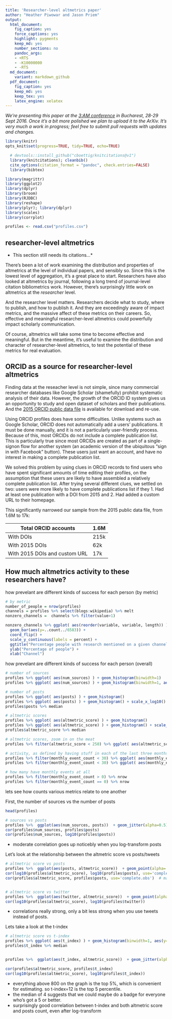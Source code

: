 ```yaml
---
title: 'Researcher-level altmetrics paper'
author: "Heather Piwowar and Jason Priem"
output:
  html_document:
    fig_caption: yes
    force_captions: yes
    highlight: pygments
    keep_md: yes
    number_sections: no
    pandoc_args:
    - +RTS
    - -K10000000
    - -RTS
  md_document:
    variant: markdown_github
  pdf_document:
    fig_caption: yes
    keep_md: yes
    keep_tex: yes
    latex_engine: xelatex
---
```


*We're presenting this paper at the [3:AM conference](http://altmetricsconference.com/schedule/) in Bucharest, 28-29 Sept 2016. Once it's a bit more polished we plan to upload it to the ArXiv. It's very much a work in progress; feel free to submit pull requests with updates and changes.*

```r
library(knitr)
opts_knit$set(progress=TRUE, tidy=TRUE, echo=TRUE)
```

```r
  # devtools::install_github("cboettig/knitcitations@v1")
  library(knitcitations); cleanbib()
  cite_options(citation_format = "pandoc", check.entries=FALSE)
  library(bibtex)
```

```r
library(magrittr)
library(ggplot2)
library(dplyr)
library(broom)
library(RJDBC)
library(reshape)
library(plyr); library(dplyr)
library(scales)
library(corrplot)
```

```r

profiles <- read.csv("profiles.csv")
```

## researcher-level altmetrics

* This section still needs its citations...*
 
There's been a lot of work examining the distribution and properties of altmetrics at the level of individual papers, and sensibly so. Since this is the lowest level of aggregation, it's a great place to start. Researchers have also looked at altmetrics by journal, following a long trend of journal-level citation bibliometrics work. However, there's surprisingly little work on altmetrics at the *researcher* level. 

And the researcher level matters. Researchers decide what to study, where to publish, and how to publish it. And they are exceedingly aware of impact metrics, and the massive affect of these metrics on their careers. So, effective and meaningful researcher-level altmetrics could powerfully impact scholarly communication.

Of course, altmetrics will take some time to become effective and meaningful. But in the meantime, it's useful to examine the distribution and character of researcher-level altmetrics, to test the potential of these metrics for real evaluation. 


## ORCID as a source for researcher-level altmetrics 
Finding data at the reseacher level is not simple, since many commercial researcher databases like Google Scholar (shamefully) prohibit systematic analysis of their data. However, the growth of the ORCID ID system gives us an opportunity to study and open dataset of scholars and their publications. And the [2015 ORCID public data file](https://figshare.com/articles/ORCID_Public_Data_File_2015/1582705) is available for download and re-use.

Using ORCID profiles does have some difficulties. Unlike systems such as Google Scholar, ORCID does not automatically add a users' publications. It must be done manually, and it is not a particularly user-friendly process. Because of this, most ORCIDs do not include a complete publication list. This is particularly true since most  ORCIDs are created as part of a single-signon flow for another system (an academic version of the ubiquitous "sign in with Facebook" button). These users just want an account, and have no interest in making a complete publication list.

We solved this problem by using clues in ORCID records to find users who have spent significant amounts of time editing their profiles, on the assumption that these users are likely to have assembled a relatively complete publication list. After trying several different clues, we settled on two: users were more likely to have complete publications list if they 
1. Had at least one publication with a DOI from 2015 and
2. Had added a custom URL to their homepage.

This significantly narrowed our sample from the 2015 public data file, from 1.6M to 17k:

| Total ORCID accounts          | 1.6M |
|-------------------------------|------|
| With DOIs                     | 215k |
| With 2015 DOIs                | 62k  |
| With 2015 DOIs and custom URL | 17k  |

## How much altmetrics activity to these researchers have?







how prevelant are different kinds of success for each person (by metric)
```r
# by metric
number_of_people = nrow(profiles)
channels = profiles %>% select(blogs:wikipedia) %>% melt
nonzero_channels =  channels %>% filter(value>1)

nonzero_channels %>% ggplot( aes(reorder(variable, variable, length)) ) +
  geom_bar(aes(y=..count../6583)) +
  coord_flip() +
  scale_y_continuous(labels = percent) +
  ggtitle("Percentage people with research mentioned on a given channel \n(people with at least 20 mentions)") +
  ylab("Percentage of people") +
  xlab("Channel")
```

how prevelant are different kinds of success for each person (overall)
```r
# number of sources
profiles %>% ggplot( aes(num_sources) ) + geom_histogram(binwidth=1)
profiles %>% ggplot( aes(num_sources) ) + geom_histogram(binwidth=1, aes(y=cumsum(..count..)))

# number of posts
profiles %>% ggplot( aes(posts) ) + geom_histogram()
profiles %>% ggplot( aes(posts) ) + geom_histogram() + scale_x_log10() 
profiles$posts %>% median

# altmetric scores
profiles %>% ggplot( aes(altmetric_score) ) + geom_histogram()
profiles %>% ggplot( aes(altmetric_score) ) + geom_histogram() + scale_x_log10() 
profiles$altmetric_score %>% median

# altmetric scores, zoom in on the meat
profiles %>% filter(altmetric_score < 250) %>% ggplot( aes(altmetric_score) ) + geom_histogram()

# activity, as defined by having stuff in each of the last three months
profiles %>% filter(monthly_event_count < 30) %>% ggplot( aes(monthly_event_count) ) + geom_histogram(binwidth=1)
profiles %>% filter(monthly_event_count < 30) %>% ggplot( aes(monthly_event_count) ) + geom_histogram(binwidth=1, aes(y=cumsum(..count..)))

# how many have monthly events at all
profiles %>% filter(monthly_event_count > 0) %>% nrow
profiles %>% filter(monthly_event_count == 0) %>% nrow

```





lets see how counts various metrics relate to one another

First, the number of sources vs the number of posts
```r
head(profiles)

# sources vs posts
profiles %>%  ggplot(aes(num_sources, posts))  + geom_jitter(alpha=0.5) 
cor(profiles$num_sources, profiles$posts)
cor(profiles$num_sources, log10(profiles$posts))
```
* moderate correlation goes up noticebly when you log-transform posts


Let's look at the relationship between the altmetric score vs posts/tweets
```r

# altmetric score vs posts
profiles %>%  ggplot(aes(posts, altmetric_score))  + geom_point(alpha=.2) + scale_x_log10() + scale_y_log10()
cor(log10(profiles$altmetric_score), log10(profiles$posts), use='complete.obs')
cor(profiles$altmetric_score, profiles$posts, use='complete.obs')  # makes no difference


# altmetric score vs twitter
profiles %>%  ggplot(aes(twitter, altmetric_score))  + geom_point(alpha=0.2) + scale_x_log10() + scale_y_log10()
cor(log10(profiles$altmetric_score), log10(profiles$twitter))

```

* correlations really strong, only a bit less strong when you use tweets instead of posts.


Lets take a look at the t-index
```r

# altmetric score vs t-index
profiles %>% ggplot( aes(t_index) ) + geom_histogram(binwidth=1, aes(y=cumsum(..count..)))
profiles$t_index %>% median


profiles %>%  ggplot(aes(t_index, altmetric_score))  + geom_jitter(alpha=0.2) + scale_x_log10() + scale_y_log10() 

cor(profiles$altmetric_score, profiles$t_index)
cor(log10(profiles$altmetric_score), log10(profiles$t_index))

```

* everything above 800 on the graph is the top 5%, which is convenient for estimating. so t-index=12 is the top 5 percentile.
* the median of 4 suggests that we could maybe do a badge for everyone who's got a 5 or better.
* surprisingly good correlation between t-index and both altmetric score and posts count, even after log-transform





